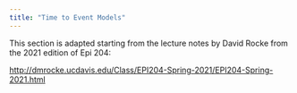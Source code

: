 ```yaml
---
title: "Time to Event Models"
---
```


This section is adapted starting from the lecture notes by David Rocke from the 2021 edition of Epi 204:

<http://dmrocke.ucdavis.edu/Class/EPI204-Spring-2021/EPI204-Spring-2021.html>
